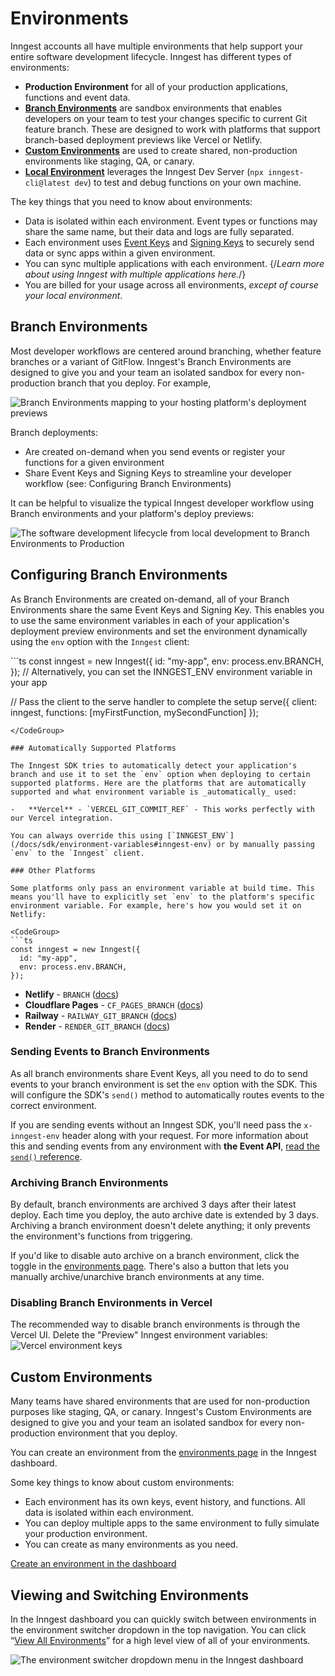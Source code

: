 
# Environments

Inngest accounts all have multiple environments that help support your entire software development lifecycle. Inngest has different types of environments:

-   **Production Environment** for all of your production applications, functions and event data.
-   [**Branch Environments**](#branch-environments) are sandbox environments that enables developers on your team to test your changes specific to current Git feature branch. These are designed to work with platforms that support branch-based deployment previews like Vercel or Netlify.
-   [**Custom Environments**](#custom-environments) are used to create shared, non-production environments like staging, QA, or canary.
-   [**Local Environment**](/docs/local-development) leverages the Inngest Dev Server (`npx inngest-cli@latest dev`) to test and debug functions on your own machine.

The key things that you need to know about environments:

-   Data is isolated within each environment. Event types or functions may share the same name, but their data and logs are fully separated.
-   Each environment uses [Event Keys](/docs/events/creating-an-event-key) and [Signing Keys](/docs/platform/signing-keys) to securely send data or sync apps within a given environment.
-   You can sync multiple applications with each environment. {/*Learn more about using Inngest with multiple applications here.*/}
-   You are billed for your usage across all environments, _except of course your local environment_.

## Branch Environments

Most developer workflows are centered around branching, whether feature branches or a variant of GitFlow. Inngest's Branch Environments are designed to give you and your team an isolated sandbox for every non-production branch that you deploy. For example,

![Branch Environments mapping to your hosting platform's deployment previews](/assets/docs/environments/branch-environments-with-your-platform.svg)

Branch deployments:

-   Are created on-demand when you send events or register your functions for a given environment
-   Share Event Keys and Signing Keys to streamline your developer workflow (see: Configuring Branch Environments)

It can be helpful to visualize the typical Inngest developer workflow using Branch environments and your platform's deploy previews:

![The software development lifecycle from local development to Branch Environments to Production](/assets/docs/environments/branch-environments-sdlc.svg)

## Configuring Branch Environments

As Branch Environments are created on-demand, all of your Branch Environments share the same Event Keys and Signing Key. This enables you to use the same environment variables in each of your application's deployment preview environments and set the environment dynamically using the `env` option with the `Inngest` client:

<CodeGroup>
```ts 
const inngest = new Inngest({
  id: "my-app",
  env: process.env.BRANCH,
});
// Alternatively, you can set the INNGEST_ENV environment variable in your app

// Pass the client to the serve handler to complete the setup
serve({ client: inngest, functions: [myFirstFunction, mySecondFunction] });
```
</CodeGroup>

### Automatically Supported Platforms

The Inngest SDK tries to automatically detect your application's branch and use it to set the `env` option when deploying to certain supported platforms. Here are the platforms that are automatically supported and what environment variable is _automatically_ used:

-   **Vercel** - `VERCEL_GIT_COMMIT_REF` - This works perfectly with our Vercel integration.

You can always override this using [`INNGEST_ENV`](/docs/sdk/environment-variables#inngest-env) or by manually passing `env` to the `Inngest` client.

### Other Platforms

Some platforms only pass an environment variable at build time. This means you'll have to explicitly set `env` to the platform's specific environment variable. For example, here's how you would set it on Netlify:

<CodeGroup>
```ts 
const inngest = new Inngest({
  id: "my-app",
  env: process.env.BRANCH,
});
```
</CodeGroup>

-   **Netlify** - `BRANCH` ([docs](https://docs.netlify.com/configure-builds/environment-variables/#git-metadata))
-   **Cloudflare Pages** - `CF_PAGES_BRANCH` ([docs](https://developers.cloudflare.com/pages/platform/build-configuration/#environment-variables))
-   **Railway** - `RAILWAY_GIT_BRANCH` ([docs](https://docs.railway.app/develop/variables#railway-provided-variables))
-   **Render** - `RENDER_GIT_BRANCH` ([docs](https://render.com/docs/environment-variables#all-services))

### Sending Events to Branch Environments

As all branch environments share Event Keys, all you need to do to send events to your branch environment is set the `env` option with the SDK. This will configure the SDK's `send()` method to automatically routes events to the correct environment.

If you are sending events without an Inngest SDK, you'll need pass the `x-inngest-env` header along with your request. For more information about this and sending events from any environment with **the Event API**, [read the `send()` reference](/docs/reference/events/send#send-events-via-http-event-api).

### Archiving Branch Environments

By default, branch environments are archived 3 days after their latest deploy. Each time you deploy, the auto archive date is extended by 3 days. Archiving a branch environment doesn't delete anything; it only prevents the environment's functions from triggering.

If you'd like to disable auto archive on a branch environment, click the toggle in the [environments page](https://app.inngest.com/env). There's also a button that lets you manually archive/unarchive branch environments at any time.

### Disabling Branch Environments in Vercel

The recommended way to disable branch environments is through the Vercel UI. Delete the "Preview" Inngest environment variables:
![Vercel environment keys](/assets/docs/environments/environment-keys.jpg)

## Custom Environments

Many teams have shared environments that are used for non-production purposes like staging, QA, or canary. Inngest's Custom Environments are designed to give you and your team an isolated sandbox for every non-production environment that you deploy.

You can create an environment from the [environments page](https://app.inngest.com/env) in the Inngest dashboard.

Some key things to know about custom environments:

* Each environment has its own keys, event history, and functions. All data is isolated within each environment.
* You can deploy multiple apps to the same environment to fully simulate your production environment.
* You can create as many environments as you need.

[Create an environment in the dashboard](https://app.inngest.com/create-environment)

## Viewing and Switching Environments

In the Inngest dashboard you can quickly switch between environments in the environment switcher dropdown in the top navigation. You can click “[View All Environments](https://app.inngest.com/env)” for a high level view of all of your environments.

![The environment switcher dropdown menu in the Inngest dashboard](/assets/docs/environments/branch-dropdown.png)
